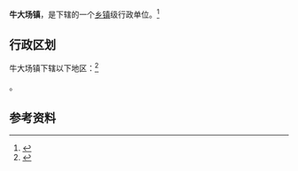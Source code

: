 {{中国乡级行政区|52/26/23/103/000}}

'''牛大场镇'''，是{{PRC admin/fullname|52/26/23/103/000|3}}下辖的一个[[乡镇|乡镇]]级行政单位。<ref>{{PRC admin/ref sgc|{{PRC admin/parent|52/26/23/103/000}}}}</ref>

== 行政区划 ==

牛大场镇下辖以下地区：<ref>{{PRC admin/ref sgc|52/26/23/103/000}}</ref>

{{PRC admin/children|52/26/23/103/000}}。

== 参考资料 ==

{{reflist}}

{{行政区划小作品}}
{{PRC admin/navcat|52/26/23/103/000}}